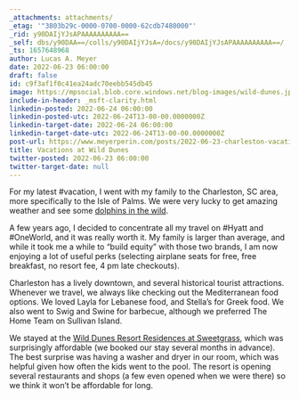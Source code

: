 ```yaml
---
_attachments: attachments/
_etag: '"3803b29c-0000-0700-0000-62cdb7480000"'
_rid: y90DAIjYJsAPAAAAAAAAAA==
_self: dbs/y90DAA==/colls/y90DAIjYJsA=/docs/y90DAIjYJsAPAAAAAAAAAA==/
_ts: 1657648968
author: Lucas A. Meyer
date: 2022-06-23 06:00:00
draft: false
id: c9f3af1f0c41ea24adc70eebb545db45
image: https://mpsocial.blob.core.windows.net/blog-images/wild-dunes.jpg
include-in-header: _msft-clarity.html
linkedin-posted: 2022-06-24 06:00:00
linkedin-posted-utc: 2022-06-24T13-00-00.0000000Z
linkedin-target-date: 2022-06-24 06:00:00
linkedin-target-date-utc: 2022-06-24T13-00-00.0000000Z
post-url: https://www.meyerperin.com/posts/2022-06-23-charleston-vacations.html
title: Vacations at Wild Dunes
twitter-posted: 2022-06-23 06:00:00
twitter-target-date: null
---
```


For my latest #vacation, I went with my family to the Charleston, SC area, more specifically to the Isle of Palms. We were very lucky to get amazing weather and see some [dolphins in the wild](2022-04-04-south-carolina-dolphins.qmd).

A few years ago, I decided to concentrate all my travel on #Hyatt and #OneWorld, and it was really worth it. My family is larger than average, and while it took me a while to "build equity" with those two brands, I am now enjoying a lot of useful perks (selecting airplane seats for free, free breakfast, no resort fee, 4 pm late checkouts). 

Charleston has a lively downtown, and several historical tourist attractions. Whenever we travel, we always like checking out the Mediterranean food options. We loved Layla for Lebanese food, and Stella's for Greek food. We also went to Swig and Swine for barbecue, although we preferred The Home Team on Sullivan Island.

We stayed at the [Wild Dunes Resort Residences at Sweetgrass](https://www.destinationhotels.com/wild-dunes), which was surprisingly affordable (we booked our stay several months in advance). The best surprise was having a washer and dryer in our room, which was helpful given how often the kids went to the pool. The resort is opening several restaurants and shops (a few even opened when we were there) so we think it won't be affordable for long.
